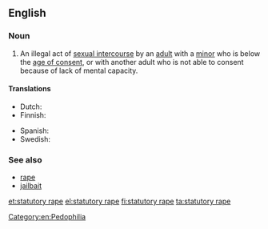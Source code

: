==English==
{{wikipedia}}

===Noun===
{{en-noun|head=[[statutory]] [[rape]]}}

# {{context|legal|lang=en}} An illegal act of [[sexual intercourse]] by an [[adult]] with a [[minor]] who is below the [[age of consent]], or with another adult who is not able to consent because of lack of mental capacity.

====Translations====
{{trans-top|intercourse with a minor}}
* Dutch: {{t|nl|sex met minderjarige}}
* Finnish: {{t|fi|törkeä lapsen seksuaalinen hyväksikäyttö}}
{{trans-mid}}
* Spanish: {{t+|es|estupro|m}}
* Swedish: {{t|sv|samlag med minderårig}}
{{trans-bottom}}

===See also===
* [[rape]]
* [[jailbait]]

[[Category:en:Pedophilia]]

[[et:statutory rape]]
[[el:statutory rape]]
[[fi:statutory rape]]
[[ta:statutory rape]]